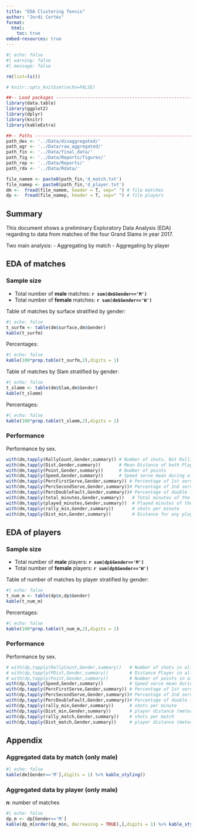 ```yaml
---
title: "EDA Clustering Tennis"
author: "Jordi Cortés"
format: 
  html:
    toc: true
embed-resources: true
---
```


```r
#| echo: false
#| warning: false
#| message: false

rm(list=ls())

# knitr::opts_knit$set(echo=FALSE)

##-- Load packages -------------------------------------------------------------
library(data.table)
library(ggplot2)
library(dplyr)
library(knitr)
library(kableExtra)

##-- Paths ---------------------------------------------------------------------
path_des <- '../Data/disaggregated/'
path_agr <- '../Data/raw_aggregated/'
path_fin <- '../Data/final_data/'
path_fig <- '../Data/Reports/figures/'
path_rep <- '../Data/Reports/'
path_rda <- '../Data/Rdata/'

file_namem <- paste0(path_fin,'d_match.txt')
file_namep <- paste0(path_fin,'d_player.txt')
dm <-  fread(file_namem, header = T, sep=" ") # file matches
dp <-  fread(file_namep, header = T, sep=" ") # file players
```

## Summary

This document shows a preliminary Exploratory Data Analysis (EDA) regarding 
to data from matches of the four Grand Slams in year 2017.

Two main analysis:
- Aggregating by match
- Aggregating by player

## EDA of matches

### Sample size

- Total number of **male** matches: **`r sum(dm$Gender=='M')`**
- Total number of **female** matches: **`r sum(dm$Gender=='W')`**

Table of matches by surface stratified by gender:

```r
#| echo: false
t_surfm <- table(dm$surface,dm$Gender)
kable(t_surfm)
```
Percentages:

```r
#| echo: false
kable(100*prop.table(t_surfm,2),digits = 1)
```


Table of matches by Slam stratified by gender:

```r
#| echo: false
t_slamm <- table(dm$Slam,dm$Gender)
kable(t_slamm)
```
Percentages:

```r
#| echo: false
kable(100*prop.table(t_slamm,2),digits = 1)
```

### Performance

Performance by sex.

```r
with(dm,tapply(RallyCount,Gender,summary)) # Number of shots. Not Rallies!
with(dm,tapply(Dist,Gender,summary))       # Mean Distance of both Players
with(dm,tapply(Point,Gender,summary))      # Number of points
with(dm,tapply(Speed,Gender,summary))      # Speed serve mean during all the match
with(dm,tapply(PercFirstServe,Gender,summary)) # Percentage of 1st serve for both players
with(dm,tapply(PercSecondServe,Gender,summary))# Percentage of 2nd serve for both players
with(dm,tapply(PercDoubleFault,Gender,summary))# Percentage of double faults for both players
with(dm,tapply(total_minutes,Gender,summary))   # Total minutes of the match
with(dm,tapply(played_minutes,Gender,summary))  # Played minutes of the match (20% of the total minutes)
with(dm,tapply(rally_min,Gender,summary))       # shots per minute
with(dm,tapply(Dist_min,Gender,summary))        # Distance for any player per real (played) minute 
```



## EDA of players

### Sample size

- Total number of **male** players: **`r sum(dp$Gender=='M')`**
- Total number of **female** players: **`r sum(dp$Gender=='W')`**

Table of number of matches by player stratified by gender:

```r
#| echo: false
t_num_m <- table(dp$n,dp$Gender)
kable(t_num_m)
```
Percentages:

```r
#| echo: false
kable(100*prop.table(t_num_m,2),digits = 1)
```

### Performance

Performance by sex.

```r
# with(dp,tapply(RallyCount,Gender,summary))   # Number of shots in all matches. Not Rallies!
# with(dp,tapply(PDist,Gender,summary))        # Distance Player in all matches
# with(dp,tapply(Point,Gender,summary))        # Number of points in all matches
with(dp,tapply(Speed,Gender,summary))          # Speed serve mean during all the match
with(dp,tapply(PercFirstServe,Gender,summary)) # Percentage of 1st serve player
with(dp,tapply(PercSecondServe,Gender,summary))# Percentage of 2nd serve player
with(dp,tapply(PercDoubleFault,Gender,summary))# Percentage of double faults serve player
with(dp,tapply(rally_min,Gender,summary))      # shots per minute
with(dp,tapply(Dist_min,Gender,summary))       # player distance (meters) per minute
with(dp,tapply(rally_match,Gender,summary))    # shots per match
with(dp,tapply(Dist_match,Gender,summary))     # player distance (meters) per match
```

## Appendix

### Aggregated data by match (only male)

```r
#| echo: false
kable(dm[Gender=='M'],digits = 1) %>% kable_styling()
```


### Aggregated data by player (only male)

**n**: number of matches

```r
#| echo: false
dp_m <- dp[Gender=='M']
kable(dp_m[order(dp_m$n, decreasing = TRUE),],digits = 1) %>% kable_styling()
```

